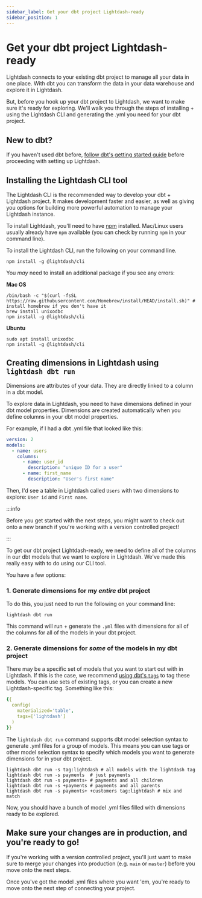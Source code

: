 ```yaml
---
sidebar_label: Get your dbt project Lightdash-ready
sidebar_position: 1
---
```

# Get your dbt project Lightdash-ready

Lightdash connects to your existing dbt project to manage all your data in one place. With dbt you can transform the data in your data warehouse and explore it in Lightdash.

But, before you hook up your dbt project to Lightdash, we want to make sure it's ready for exploring. We'll walk you through the steps of installing + using the Lightdash CLI and generating the .yml you need for your dbt project.

## New to dbt?

If you haven't used dbt before, [follow dbt's getting started guide](https://docs.getdbt.com/tutorial/setting-up) 
before proceeding with setting up Lightdash.

## Installing the Lightdash CLI tool

The Lightdash CLI is the recommended way to develop your dbt + Lightdash project. It makes development faster and 
easier, as well as giving you options for building more powerful automation to manage your Lightdash instance.

To install Lightdash, you'll need to have [npm](https://docs.npmjs.com/downloading-and-installing-node-js-and-npm) 
installed. Mac/Linux users usually already have `npm` available (you can check by running `npm` in your command line).

To install the Lightdash CLI, run the following on your command line.

```shell
npm install -g @lightdash/cli
```

You _may_ need to install an additional package if you see any errors:

**Mac OS**


```shell
/bin/bash -c "$(curl -fsSL https://raw.githubusercontent.com/Homebrew/install/HEAD/install.sh)" # install homebrew if you don't have it
brew install unixodbc
npm install -g @lightdash/cli
```

**Ubuntu**

```shell
sudo apt install unixodbc
npm install -g @lightdash/cli
```

## Creating dimensions in Lightdash using `lightdash dbt run`

Dimensions are attributes of your data. They are directly linked to a column in a dbt model.

To explore data in Lightdash, you need to have dimensions defined in your dbt model properties. Dimensions are created automatically when you define columns in your dbt model properties. 

For example, if I had a dbt .yml file that looked like this:

```yaml
version: 2
models:
  - name: users
    columns:
      - name: user_id
        description: "unique ID for a user"
      - name: first_name
        description: "User's first name"
```

Then, I'd see a table in Lightdash called `Users` with two dimensions to explore: `User id` and `First name`. 

:::info

Before you get started with the next steps, you might want to check out onto a new branch if you're working with a version controlled project!

:::

To get our dbt project Lightdash-ready, we need to define all of the columns in our dbt models that we want to explore in Lightdash. We've made this really easy with to do using our CLI tool. 

You have a few options:

### 1. Generate dimensions for my **_entire_** dbt project

To do this, you just need to run the following on your command line:

`lightdash dbt run`

This command will run + generate the `.yml` files with dimensions for all of the columns for all of the models in your dbt project. 

### 2. Generate dimensions for **_some_** of the models in my dbt project

There may be a specific set of models that you want to start out with in Lightdash. If this is the case, we recommend [using dbt's `tags`](https://docs.getdbt.com/reference/resource-configs/tags) to tag these models. You can use sets of existing tags, or you can create a new Lightdash-specific tag. Something like this:

```yaml
{{
  config(
    materialized='table',
    tags=['lightdash']
  )
}}
```

The `lightdash dbt run` command supports dbt model selection syntax to generate .yml files for a group of models. This means you can use tags or other model selection syntax to specify which models you want to generate dimensions for in your dbt project.

```shell
lightdash dbt run -s tag:lightdash # all models with the lightdash tag
lightdash dbt run -s payments  # just payments
lightdash dbt run -s payments+ # payments and all children
lightdash dbt run -s +payments # payments and all parents
lightdash dbt run -s payments+ +customers tag:lightdash # mix and match
```

Now, you should have a bunch of model .yml files filled with dimensions ready to be explored.

## Make sure your changes are in production, and you're ready to go!

If you're working with a version controlled project, you'll just want to make sure to merge your changes into production (e.g. `main` or `master`) before you move onto the next steps. 

Once you've got the model .yml files where you want 'em, you're ready to move onto the next step of connecting your project.